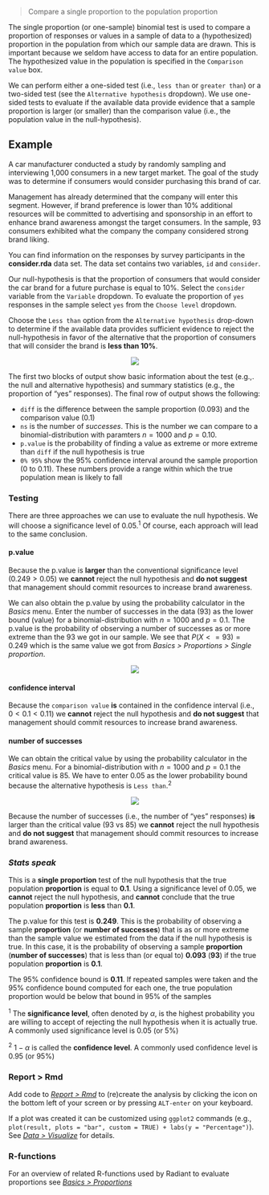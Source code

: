> Compare a single proportion to the population proportion

The single proportion (or one-sample) binomial test is used to compare a proportion of responses or values in a sample of data to a (hypothesized) proportion in the population from which our sample data are drawn. This is important because we seldom have access to data for an entire population. The hypothesized value in the population is specified in the `Comparison value` box.

We can perform either a one-sided test (i.e., `less than` or `greater than`) or a two-sided test (see the `Alternative hypothesis` dropdown). We use one-sided tests to evaluate if the available data provide evidence that a sample proportion is larger (or smaller) than the comparison value (i.e., the population value in the null-hypothesis).

## Example

A car manufacturer conducted a study by randomly sampling and interviewing 1,000 consumers in a new target market. The goal of the study was to determine if consumers would consider purchasing this brand of car.

Management has already determined that the company will enter this segment. However, if brand preference is lower than 10% additional resources will be committed to advertising and sponsorship in an effort to enhance brand awareness amongst the target consumers. In the sample, 93 consumers exhibited what the company the company considered strong brand liking.

You can find information on the responses by survey participants in the **consider.rda** data set. The data set contains two variables, `id` and `consider`.

Our null-hypothesis is that the proportion of consumers that would consider the car brand for a future purchase is equal to 10%. Select the `consider` variable from the `Variable` dropdown. To evaluate the proportion of `yes` responses in the sample select `yes` from the `Choose level` dropdown.

Choose the `Less than` option from the `Alternative hypothesis` drop-down to determine if the available data provides sufficient evidence to reject the null-hypothesis in favor of the alternative that the proportion of consumers that will consider the brand is **less than 10%**.

<p align="center"><img src="https://radiant-rstats.github.io/docs/basics/figures_basics//single_prop_summary.png"></p>

The first two blocks of output show basic information about the test (e.g.,. the null and alternative hypothesis) and summary statistics (e.g., the proportion of "yes" responses). The final row of output shows the following:

* `diff` is the difference between the sample proportion (0.093) and the comparison value (0.1)
* `ns` is the number of _successes_. This is the number we can compare to a binomial-distribution with paramters $n = 1000$ and $p = 0.10$.
* `p.value` is the probability of finding a value as extreme or more extreme than `diff` if the null hypothesis is true
* `0% 95%` show the 95% confidence interval around the sample proportion (0 to 0.11). These numbers provide a range within which the true population mean is likely to fall

### Testing

There are three approaches we can use to evaluate the null hypothesis. We will choose a significance level of 0.05.<sup>1</sup> Of course, each approach will lead to the same conclusion.

#### p.value

Because the p.value is **larger** than the conventional significance level ($0.249 > 0.05$) we **cannot** reject the null hypothesis and **do not suggest** that management should commit resources to increase brand awareness.

We can also obtain the p.value by using the probability calculator in the _Basics_ menu. Enter the number of successes in the data (93) as the lower bound (value) for a binomial-distribution with $n = 1000$ and $p = 0.1$. The p.value is the probability of observing a number of successes as or more extreme than the 93 we got in our sample. We see that $P(X <= 93) = 0.249$ which is the same value we got from _Basics > Proportions > Single proportion_.

<p align="center"><img src="https://radiant-rstats.github.io/docs/basics/figures_basics//single_prop_prob_calc_v.png"></p>

#### confidence interval

Because the `comparison value` **is** contained in the confidence interval (i.e., $0 < 0.1 < 0.11$) we **cannot** reject the null hypothesis and **do not suggest** that management should commit resources to increase brand awareness.

#### number of successes

We can obtain the critical value by using the probability calculator in the _Basics_ menu. For a binomial-distribution with $n = 1000$ and $p = 0.1$ the critical value is 85. We have to enter 0.05 as the lower probability bound because the alternative hypothesis is `Less than`.<sup>2</sup>

<p align="center"><img src="https://radiant-rstats.github.io/docs/basics/figures_basics//single_prop_prob_calc_p.png"></p>

Because the number of successes (i.e., the number of "yes" responses) **is** larger than the critical value (93 vs 85) we **cannot** reject the null hypothesis and **do not suggest** that management should commit resources to increase brand awareness.

### _Stats speak_

This is a **single proportion** test of the null hypothesis that the true population **proportion** is equal to **0.1**. Using a significance level of 0.05, we **cannot** reject the null hypothesis, and **cannot** conclude that the true population **proportion** is **less** than **0.1**.

The p.value for this test is **0.249**. This is the probability of observing a sample **proportion** (or **number of successes**) that is as or more extreme than the sample value we estimated from the data if the null hypothesis is true. In this case, it is the probability of observing a sample **proportion** (**number of successes**) that is less than (or equal to) **0.093** (**93**) if the true population **proportion** is **0.1**.

The 95% confidence bound is **0.11**. If repeated samples were taken and the 95% confidence bound computed for each one, the true population proportion would be below that bound in 95% of the samples

<sup>1</sup> The **significance level**, often denoted by $\alpha$, is the highest probability you are willing to accept of rejecting the null hypothesis when it is actually true. A commonly used significance level is 0.05 (or 5%)

<sup>2</sup> $1 - \alpha$ is called the **confidence level**. A commonly used confidence level is 0.95 (or 95%)

### Report > Rmd

Add code to <a href="https://radiant-rstats.github.io/docs/data/report.html" target="_blank">_Report > Rmd_</a> to (re)create the analysis by clicking the <i title="report results" class="fa fa-edit"></i> icon on the bottom left of your screen or by pressing `ALT-enter` on your keyboard. 

If a plot was created it can be customized using `ggplot2` commands (e.g., `plot(result, plots = "bar", custom = TRUE) + labs(y = "Percentage")`). See <a href="https://radiant-rstats.github.io/docs/data/visualize.html" target="_blank">_Data > Visualize_</a> for details.

### R-functions

For an overview of related R-functions used by Radiant to evaluate proportions see <a href = "https://radiant-rstats.github.io/radiant.basics/reference/index.html#section-basics-proportions" target="_blank">_Basics > Proportions_</a>
